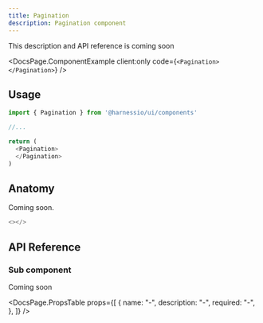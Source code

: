 ```yaml
---
title: Pagination
description: Pagination component
---
```


This description and API reference is coming soon


<DocsPage.ComponentExample client:only code={`<Pagination></Pagination>`} />

## Usage

```typescript jsx
import { Pagination } from '@harnessio/ui/components'

//...

return (
  <Pagination>
  </Pagination>
)
```

## Anatomy

Coming soon.

```typescript jsx
<></>
```

## API Reference

### Sub component

Coming soon

<DocsPage.PropsTable
  props={[
    {
      name: "-",
      description: "-",
      required: "-",
    },
  ]}
/>
